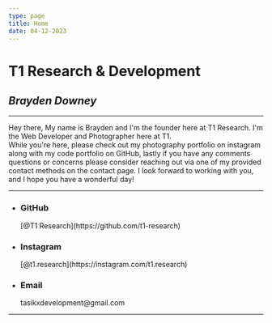 ```yaml
---
type: page
title: Home
date: 04-12-2023
---
```


# **T1 Research & Development**

## *Brayden Downey*

---

Hey there, My name is Brayden and I'm the founder here at T1 Research. I'm the Web Developer and Photographer here at T1.  
While you're here, please check out my photography portfolio on instagram along with my code portfolio on GitHub,
lastly if you have any comments questions or concerns please consider reaching out via one of my provided contact methods
on the contact page. I look forward to working with you, and I hope you have a wonderful day!  

---

- <h3>GitHub</h3>[@T1 Research](https://github.com/t1-research)
- <h3>Instagram</h3>[@t1.research](https://instagram.com/t1.research)
- <h3>Email</h3>tasikxdevelopment@gmail.com

---
